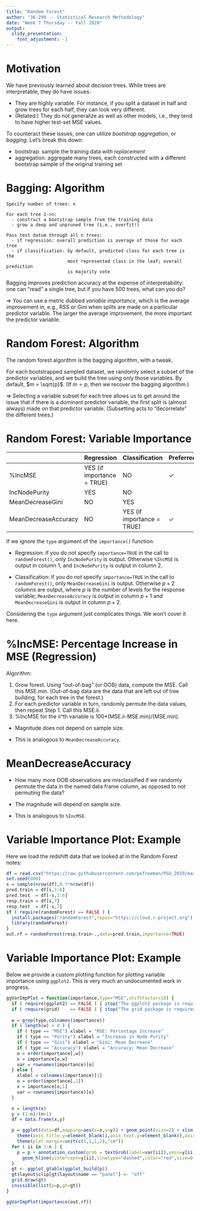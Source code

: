 ```yaml
---
title: "Random Forest"
author: "36-290 -- Statistical Research Methodology"
date: "Week 7 Thursday -- Fall 2020"
output: 
  slidy_presentation:
    font_adjustment: -1
---
```


Motivation
===

We have previously learned about decision trees. While trees are interpretable, they do have issues:

- They are highly variable. For instance, if you split a dataset in half and grow trees for each half, they can look very different.
- (Related:) They do not generalize as well as other models, i.e., they tend to have higher test-set MSE values.

To counteract these issues, one can utilize *bootstrap aggregation*, or *bagging*. Let's break this down:

- bootstrap: sample the training data *with replacement*
- aggregation: aggregate many trees, each constructed with a different bootstrap sample of the original training set

Bagging: Algorithm
===

```
Specify number of trees: n

For each tree 1->n:
  - construct a bootstrap sample from the training data
  - grow a deep and unpruned tree (i.e., overfit!)
  
Pass test datum through all n trees:
  - if regression: overall prediction is average of those for each tree
  - if classification: by default, predicted class for each tree is the
                       most represented class in the leaf; overall prediction
                       is majority vote
```

Bagging improves prediction accuracy at the expense of interpretability: one can "read" a single tree, but if you have 500 trees, what can you do? 

$\Rightarrow$ You can use a metric dubbed *variable importance*, which is the average improvement in, e.g., RSS or Gini when splits are made on a particular predictor variable. The larger the average improvement, the more important the predictor variable.

Random Forest: Algorithm
===

The random forest algorithm *is* the bagging algorithm, with a tweak.

For each bootstrapped sampled dataset, we randomly select a subset of the predictor variables, and we build the tree using only those variables. By default, $m = \sqrt{p}$. (If $m = p$, then we recover the bagging algorithm.)

$\Rightarrow$ Selecting a variable subset for each tree allows us to get around the issue that if there is a dominant predictor variable, the first split is (almost always) made on that predictor variable. (Subsetting acts to "decorrelate" the different trees.)

Random Forest: Variable Importance
===

| | Regression | Classification | Preferred? |
| --- | --- | --- | --- |
| %IncMSE | YES (if importance = TRUE) | NO | $\checkmark$ |
| IncNodePurity | YES | NO  |  |
| MeanDecreaseGini | NO | YES |  |
| MeanDecreaseAccuracy | NO | YES (if importance = TRUE) | $\checkmark$ |


If we ignore the `type` argument of the `importance()` function:

- Regression: if you do not specify `importance=TRUE` in the call to `randomForest()`, only `IncNodePurity` is output. Otherwise `%IncMSE` is output in column 1, and `IncNodePurity` is output in column 2.

- Classification: if you do not specify `importance=TRUE` in the call to `randomForest()`, only `MeanDecreaseGini` is output. Otherwise $p+2$ columns are output, where $p$ is the number of levels for the response variable; `MeanDecreaseAccuracy` is output in column $p+1$ and `MeanDecreaseGini` is output in column $p+2$.

Considering the `type` argument just complicates things. We won't cover it here.

%IncMSE: Percentage Increase in MSE (Regression)
===

Algorithm:

1. Grow forest. Using "out-of-bag" (or OOB) data, compute the MSE. Call this MSE.min. (Out-of-bag data are the data that are left out of tree building, for each tree in the forest.)
2. For each predictor variable in turn, randomly permute the data values, then repeat Step 1. Call this MSE.ii.
3. %IncMSE for the ii^th variable is 100*(MSE.ii-MSE.min)/(MSE.min).

- Magnitude does not depend on sample size.

- This is analogous to `MeanDecreaseAccuracy`.

<!--
IncNodePurity: Increase in Node Purity
===

- How much does a split reduce the RSS? The output value represents the sum over all splits for that variable, averaged over all trees. That value will be larger or smaller depending on whether the dataset has a larger or smaller sample size.

- This is analogous to `MeanDecreaseGini`.

MeanDecreaseGini
===

- How much does a split reduce the Gini coefficient? The output value represents the (weighted?) sum over all splits for that variable, averaged over all trees. That value will be larger or smaller depending on whether the dataset has a larger or smaller sample size.

- This is analogous to `IncNodePurity`.
-->

MeanDecreaseAccuracy
===

- How many more OOB observations are misclassified if we randomly permute the data in the named data frame column, as opposed to not permuting the data?

- The magnitude will depend on sample size.

- This is analogous to `%IncMSE`.

Variable Importance Plot: Example
===

Here we load the redshift data that we looked at in the Random Forest notes:
```r
df = read.csv("https://raw.githubusercontent.com/pefreeman/PSU_2019/master/PhotoZ.csv")
set.seed(808)
s = sample(nrow(df),0.7*nrow(df))
pred.train = df[s,1:6]
pred.test  = df[-s,1:6]
resp.train = df[s,7]
resp.test  = df[-s,7]
if ( require(randomForest) == FALSE ) {
  install.packages("randomForest",repos="https://cloud.r-project.org")
  library(randomForest)
}
out.rf = randomForest(resp.train~.,data=pred.train,importance=TRUE)
```

Variable Importance Plot: Example
===

Below we provide a custom plotting function for plotting variable importance using `ggplot2`. This is very much an undocumented work in progress.
```r
ggVarImpPlot = function(importance,type="MSE",shiftFactor=10) {
  if ( require(ggplot2) == FALSE ) { stop("The ggplot2 package is required to execute this function.")}
  if ( require(grid)    == FALSE ) { stop("The grid package is required to execute this function.")}
  
  w = grep(type,colnames(importance))
  if ( length(w) > 0 ) {
    if ( type == "MSE") xlabel = "MSE: Percentage Increase"
    if ( type == "Purity") xlabel = "Increase in Node Purity"
    if ( type == "Gini") xlabel = "Gini: Mean Decrease"
    if ( type == "Accuracy") xlabel = "Accuracy: Mean Decrease"
    o = order(importance[,w])
    x = importance[o,w]
    var = rownames(importance)[o]
  } else {
    xlabel = colnames(importance)[1]
    o = order(importance[,1])
    x = importance[o,1]
    var = rownames(importance)[o]
  }

  n = length(x)
  y = (1:n)/(n+1)
  df = data.frame(x,y)

  p = ggplot(data=df,mapping=aes(x=x,y=y)) + geom_point(size=2) + xlim(0,max(x)) + ylim(0,1) + xlab(xlabel) + 
    theme(axis.title.y=element_blank(),axis.text.y=element_blank(),axis.ticks.y=element_blank()) +
    theme(plot.margin=unit(c(1,1,1,2),"cm"))
  for ( ii in 1:n ) {
    p = p + annotation_custom(grob = textGrob(label=var[ii]),ymin=y[ii],ymax=y[ii],xmin=-max(x)/shiftFactor,xmax=-max(x)/shiftFactor) +
      geom_hline(yintercept=y[ii],linetype="dashed",color="red",size=0.3)
  }
  gt <- ggplot_gtable(ggplot_build(p))
  gt$layout$clip[gt$layout$name == "panel"] <- "off"
  grid.draw(gt)
  invisible(list(p=p,gt=gt))
}

ggVarImpPlot(importance(out.rf))
```


